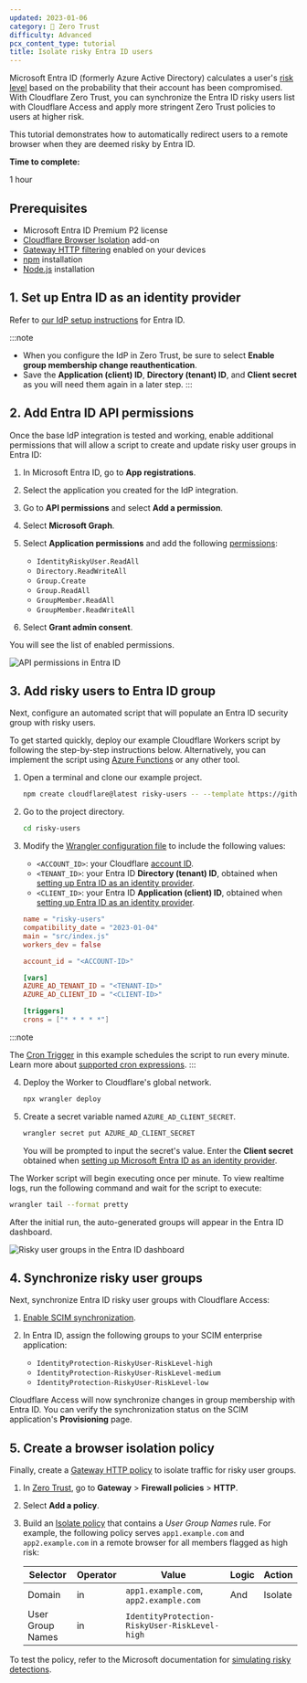 ```yaml
---
updated: 2023-01-06
category: 🔐 Zero Trust
difficulty: Advanced
pcx_content_type: tutorial
title: Isolate risky Entra ID users
---
```




Microsoft Entra ID (formerly Azure Active Directory) calculates a user's [risk level](https://learn.microsoft.com/entra/id-protection/howto-identity-protection-investigate-risk) based on the probability that their account has been compromised. With Cloudflare Zero Trust, you can synchronize the Entra ID risky users list with Cloudflare Access and apply more stringent Zero Trust policies to users at higher risk.

This tutorial demonstrates how to automatically redirect users to a remote browser when they are deemed risky by Entra ID.

**Time to complete:**

1 hour

## Prerequisites

- Microsoft Entra ID Premium P2 license
- [Cloudflare Browser Isolation](/cloudflare-one/policies/browser-isolation/) add-on
- [Gateway HTTP filtering](/cloudflare-one/policies/gateway/initial-setup/http/) enabled on your devices
- [npm](https://docs.npmjs.com/getting-started) installation
- [Node.js](https://nodejs.org/en/) installation

## 1. Set up Entra ID as an identity provider

Refer to [our IdP setup instructions](/cloudflare-one/identity/idp-integration/entra-id/#set-up-entra-id-as-an-identity-provider) for Entra ID.

:::note

- When you configure the IdP in Zero Trust, be sure to select **Enable group membership change reauthentication**.
- Save the **Application (client) ID**, **Directory (tenant) ID**, and **Client secret** as you will need them again in a later step.
  :::

## 2. Add Entra ID API permissions

Once the base IdP integration is tested and working, enable additional permissions that will allow a script to create and update risky user groups in Entra ID:

1. In Microsoft Entra ID, go to **App registrations**.

2. Select the application you created for the IdP integration.

3. Go to **API permissions** and select **Add a permission**.

4. Select **Microsoft Graph**.

5. Select **Application permissions** and add the following [permissions](https://learn.microsoft.com/en-us/graph/permissions-reference):

   - `IdentityRiskyUser.ReadAll`
   - `Directory.ReadWriteAll`
   - `Group.Create`
   - `Group.ReadAll`
   - `GroupMember.ReadAll`
   - `GroupMember.ReadWriteAll`

6. Select **Grant admin consent**.

You will see the list of enabled permissions.

![API permissions in Entra ID](~/assets/images/cloudflare-one/identity/azure/risky-users-permissions.png)

## 3. Add risky users to Entra ID group

Next, configure an automated script that will populate an Entra ID security group with risky users.

To get started quickly, deploy our example Cloudflare Workers script by following the step-by-step instructions below. Alternatively, you can implement the script using [Azure Functions](https://learn.microsoft.com/azure/azure-functions/functions-overview) or any other tool.

1. Open a terminal and clone our example project.

   ```sh
   npm create cloudflare@latest risky-users -- --template https://github.com/cloudflare/msft-risky-user-ad-sync
   ```

2. Go to the project directory.

   ```sh
   cd risky-users
   ```

3. Modify the [Wrangler configuration file](/workers/wrangler/configuration/) to include the following values:

   - `<ACCOUNT_ID>`: your Cloudflare [account ID](/fundamentals/account/find-account-and-zone-ids/).
   - `<TENANT_ID>`: your Entra ID **Directory (tenant) ID**, obtained when [setting up Entra ID as an identity provider](#1-set-up-entra-id-as-an-identity-provider).
   - `<CLIENT_ID>`: your Entra ID **Application (client) ID**, obtained when [setting up Entra ID as an identity provider](#1-set-up-entra-id-as-an-identity-provider).


   <WranglerConfig>

   ```toml
   name = "risky-users"
   compatibility_date = "2023-01-04"
   main = "src/index.js"
   workers_dev = false

   account_id = "<ACCOUNT-ID>"

   [vars]
   AZURE_AD_TENANT_ID = "<TENANT-ID>"
   AZURE_AD_CLIENT_ID = "<CLIENT-ID>"

   [triggers]
   crons = ["* * * * *"]
   ```

   </WranglerConfig>

:::note

The [Cron Trigger](/workers/configuration/cron-triggers/) in this example schedules the script to run every minute. Learn more about [supported cron expressions](/workers/configuration/cron-triggers/#supported-cron-expressions).
:::

4. Deploy the Worker to Cloudflare's global network.

   ```sh
   npx wrangler deploy
   ```

5. Create a secret variable named `AZURE_AD_CLIENT_SECRET`.

   ```sh
   wrangler secret put AZURE_AD_CLIENT_SECRET
   ```

   You will be prompted to input the secret's value. Enter the **Client secret** obtained when [setting up Microsoft Entra ID as an identity provider](#1-set-up-azure-ad-as-an-identity-provider).

The Worker script will begin executing once per minute. To view realtime logs, run the following command and wait for the script to execute:

```sh
wrangler tail --format pretty
```

After the initial run, the auto-generated groups will appear in the Entra ID dashboard.

![Risky user groups in the Entra ID dashboard](~/assets/images/cloudflare-one/identity/azure/risky-users-groups.png)

## 4. Synchronize risky user groups

Next, synchronize Entra ID risky user groups with Cloudflare Access:

1. [Enable SCIM synchronization](/cloudflare-one/identity/idp-integration/entra-id/#synchronize-users-and-groups).

2. In Entra ID, assign the following groups to your SCIM enterprise application:
   - `IdentityProtection-RiskyUser-RiskLevel-high`
   - `IdentityProtection-RiskyUser-RiskLevel-medium`
   - `IdentityProtection-RiskyUser-RiskLevel-low`

Cloudflare Access will now synchronize changes in group membership with Entra ID. You can verify the synchronization status on the SCIM application's **Provisioning** page.

## 5. Create a browser isolation policy

Finally, create a [Gateway HTTP policy](/cloudflare-one/policies/gateway/http-policies/) to isolate traffic for risky user groups.

1. In [Zero Trust](https://one.dash.cloudflare.com), go to **Gateway** > **Firewall policies** > **HTTP**.

2. Select **Add a policy**.

3. Build an [Isolate policy](/cloudflare-one/policies/browser-isolation/isolation-policies/) that contains a _User Group Names_ rule. For example, the following policy serves `app1.example.com` and `app2.example.com` in a remote browser for all members flagged as high risk:

   | Selector         | Operator | Value                                         | Logic | Action  |
   | ---------------- | -------- | --------------------------------------------- | ----- | ------- |
   | Domain           | in       | `app1.example.com`, `app2.example.com`        | And   | Isolate |
   | User Group Names | in       | `IdentityProtection-RiskyUser-RiskLevel-high` |       |         |

To test the policy, refer to the Microsoft documentation for [simulating risky detections](https://learn.microsoft.com/entra/id-protection/howto-identity-protection-simulate-risk).
